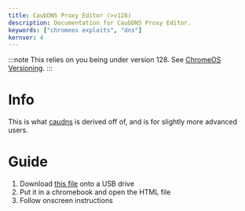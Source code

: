 ```yaml
---
title: CaubDNS Proxy Editor (>v128)
description: Documentation for CaubDNS Proxy Editor.
keywords: ["chromeos exploits", "dns"]
kernver: 4
---
```


:::note
This relies on you being under version 128. See [ChromeOS Versioning](/kajigs/crosver).
:::

# Info

This is what [caudns](/kajigs/caudns) is derived off of, and is for slightly more advanced users.

# Guide

1. Download [this file](/assets/caubdns_editor.html) onto a USB drive
2. Put it in a chromebook and open the HTML file
3. Follow onscreen instructions
